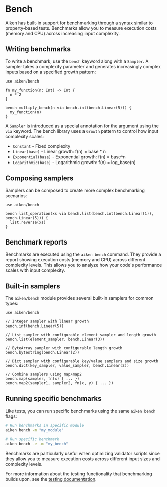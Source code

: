 # Bench

Aiken has built-in support for benchmarking through a syntax similar to property-based tests. Benchmarks allow you to measure execution costs (memory and CPU) across increasing input complexity.

## Writing benchmarks 

To write a benchmark, use the `bench` keyword along with a `Sampler`. A sampler takes a complexity parameter and generates increasingly complex inputs based on a specified growth pattern:

```aiken
use aiken/bench

fn my_function(n: Int) -> Int {
  n * 2
}

bench multiply_bench(n via bench.int(bench.Linear(5))) {
  my_function(n)
}
```

A `Sampler` is introduced as a special annotation for the argument using the `via` keyword. The bench library uses a `Growth` pattern to control how input complexity scales:

- `Constant` - Fixed complexity
- `Linear(base)` - Linear growth: f(n) = base * n
- `Exponential(base)` - Exponential growth: f(n) = base^n  
- `Logarithmic(base)` - Logarithmic growth: f(n) = log_base(n)

## Composing samplers

Samplers can be composed to create more complex benchmarking scenarios:

```aiken
use aiken/bench

bench list_operation(xs via bench.list(bench.int(bench.Linear(1)), bench.Linear(5))) {
  list.reverse(xs)
}
```

## Benchmark reports

Benchmarks are executed using the `aiken bench` command. They provide a report showing execution costs (memory and CPU) across different complexity levels.
This allows you to analyze how your code's performance scales with input complexity.

## Built-in samplers

The `aiken/bench` module provides several built-in samplers for common types:

```aiken
use aiken/bench

// Integer sampler with linear growth
bench.int(bench.Linear(5))

// List sampler with configurable element sampler and length growth
bench.list(element_sampler, bench.Linear(3))

// ByteArray sampler with configurable length growth
bench.bytestring(bench.Linear(2))

// Dict sampler with configurable key/value samplers and size growth
bench.dict(key_sampler, value_sampler, bench.Linear(2))

// Combine samplers using map/map2
bench.map(sampler, fn(x) { ... })
bench.map2(sampler1, sampler2, fn(x, y) { ... })
```

## Running specific benchmarks

Like tests, you can run specific benchmarks using the same `aiken bench` flags:

```sh
# Run benchmarks in specific module
aiken bench -m "my_module"

# Run specific benchmark
aiken bench -e -m "my_bench"
```

<Callout type="info">
Benchmarks are particularly useful when optimizing validator scripts since they allow you to measure execution costs across different input sizes and complexity levels.
</Callout>

For more information about the testing functionality that benchmarking builds upon, see the [testing documentation](/language-tour/tests).
